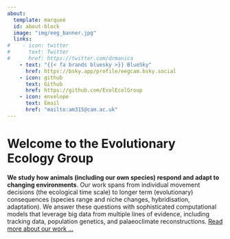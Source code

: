 ```yaml
---
about:
  template: marquee
  id: about-block
  image: "img/eeg_banner.jpg"
  links:
#    - icon: twitter
#      text: Twitter
#      href: https://twitter.com/drmanica
    - text: "{{< fa brands bluesky >}} BlueSky"
      href: https://bsky.app/profile/eegcam.bsky.social
    - icon: github
      text: Github
      href: https://github.com/EvolEcolGroup
    - icon: envelope
      text: Email
      href: "mailto:am315@cam.ac.uk"  
---
```


::: {#about-block}
:::

# Welcome to the Evolutionary Ecology Group

**We study how animals (including our own species) respond and adapt to changing environments**. Our work
spans from individual movement decisions (the ecological time scale) to longer term (evolutionary) 
consequences (species range and niche changes, hybridisation, adaptation). We answer these questions 
with sophisticated computational models that leverage big data from
multiple lines of evidence, including tracking data, population genetics, and palaeoclimate reconstructions.
[Read more about our work ...](./research.html)


